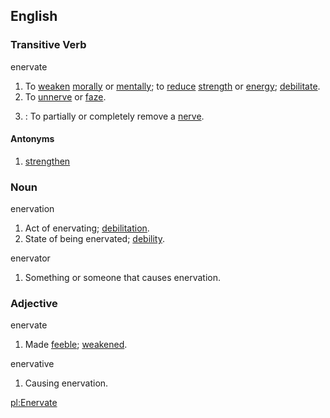 ==English==

===Transitive Verb===
;enervate
# To [[weaken]] [[morally]] or [[mentally]]; to [[reduce]] [[strength]] or [[energy]]; [[debilitate]].
# To [[unnerve]] or [[faze]].
# {{cattag|Medical}}: To partially or completely remove a [[nerve]].

====Antonyms====
# [[strengthen]]

===Noun===
;enervation
#Act of enervating; [[debilitation]].
#State of being enervated; [[debility]].
;enervator
#Something or someone that causes enervation.

===Adjective===
;enervate
#Made [[feeble]]; [[weaken]]ed.
;enervative
#Causing enervation.

[[pl:Enervate]]